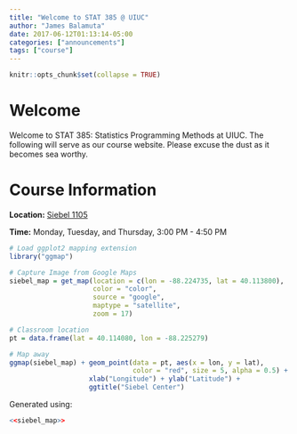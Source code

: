 ```yaml
---
title: "Welcome to STAT 385 @ UIUC"
author: "James Balamuta"
date: 2017-06-12T01:13:14-05:00
categories: ["announcements"]
tags: ["course"]
---
```


```r
knitr::opts_chunk$set(collapse = TRUE)
```

# Welcome

Welcome to STAT 385: Statistics Programming Methods at UIUC. The following will
serve as our course website. Please excuse the dust as it becomes sea worthy. 

# Course Information

**Location:** [Siebel 1105](http://ada.fs.illinois.edu/0563Plan1.gif)

**Time:** Monday, Tuesday, and Thursday, 3:00 PM - 4:50 PM


```r
# Load ggplot2 mapping extension
library("ggmap")

# Capture Image from Google Maps
siebel_map = get_map(location = c(lon = -88.224735, lat = 40.113800),
                     color = "color",
                     source = "google",
                     maptype = "satellite",
                     zoom = 17)

# Classroom location
pt = data.frame(lat = 40.114080, lon = -88.225279)

# Map away
ggmap(siebel_map) + geom_point(data = pt, aes(x = lon, y = lat), 
                               color = "red", size = 5, alpha = 0.5) + 
                    xlab("Longitude") + ylab("Latitude") +
                    ggtitle("Siebel Center") 
```

Generated using: 

```r
<<siebel_map>>
```